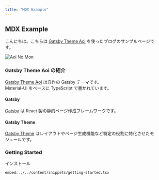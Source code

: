 ```yaml
---
title: "MDX Example"
---
```


## MDX Example

こんにちは。こちらは [Gatsby Theme Aoi] を使ったブログのサンプルページです。

![Aoi No Mon](../../content/assets/IMG_8906.jpeg)

### Gatsby Theme Aoi の紹介

[Gatsby Theme Aoi] は自作の Gatsby テーマです。  
Material-UI をベースに TypeScript で書かれています。

#### Gatsby

[Gatsby] は React 製の静的ページ作成フレームワークです。

#### Gatsby Theme

[Gatsby Theme] はレイアウトやページ生成機能など特定の役割に特化させたモジュールです。

### Getting Started

インストール

`embed:../../content/snippets/getting-started.tsx`

[Gatsby]: https://gatsbyjs.org "Gatsby JS"
[Gatsby Theme]: https://gatsbyjs.org/docs/themes/ "Gatsby JS"
[Gatsby Theme Aoi]: https://github.com/cieloazul310/gatsby-theme-aoi "Gatsby Theme Aoi"

